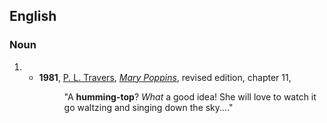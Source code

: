 {{also|humming top}}

==English==

===Noun===
{{en-noun|head=[[humming]]-[[top]]}}
# {{alternative spelling of|humming top|lang=en}}
#* '''1981''', [[w:P. L. Travers|P. L. Travers]], [[w:Mary Poppins|''Mary Poppins'']], revised edition, chapter 11,
#*: "A '''humming-top'''? ''What'' a good idea! She will love to watch it go waltzing and singing down the sky...."